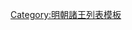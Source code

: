 {{ming|title=明朝崇國諸王|ed=崇國|head=[[天顺 (明朝)|天順]]元年（[[1457年]]）封。[[成化]]十年（[[1474年]]）就藩[[汝寧]]府。|
{{ming/title}}
{{ming/list|崇簡王|[[朱見澤]]|朱祁鎮、庶六子|[[1457年]]—[[1505年]]|天順元年封。成化十年就藩汝寧府。[[弘治 (明朝)|弘治]]十八年薨。}}
{{ming/list|崇靖王|[[朱祐樒]]|朱見澤、嫡一子|[[1508年]]—[[1511年]]|[[正德 (明朝)|正德]]三年襲封。六年薨。}}
{{ming/list|崇恭王|[[朱厚燿]]|朱祐樒、嫡一子|[[1514年]]—[[1537年]]|正德九年襲封。[[嘉靖]]十六年薨。}}
{{ming/list|崇莊王|[[朱載境]]|朱厚燿、嫡一子|[[1539年]]—[[1557年]]|嘉靖十八年襲封。三十六年薨。}}
{{ming/list|崇端王|[[朱翊𨰜]]|朱載境、嫡一子|[[1558年]]—[[1610年]]|嘉靖三十七年襲封。[[萬曆]]三十八年薨。}}
{{ming/list|崇世子|[[朱常𣶏]]|朱翊𨰜、庶一子|  |萬曆元年封泰和王。六年改封[[世子]]。十一年未襲薨。無子。}}
{{ming/list|崇昭王|[[朱常𰜰|朱常{{僻字|𰜰|⿰氵⿱水聿}}]]|朱翊𨰜、庶二子|追封|萬曆九年封南陽王，十四年改封世子，三十年未襲薨。}}
{{ming/list|崇愍王|[[朱由樻]]|朱常{{僻字|𰜰|⿰氵⿱水聿}}、庶四子|[[1612年]]—[[1642年]]|萬曆四十年襲封。崇禎十五年閏十一月，[[李自成|闖]]賊陷[[汝宁府]]，王及弟河陽王[[朱由材]]、世子[[朱慈煇 (明崇愍王子)|朱慈煇]]俱被俘。封襄陽伯，不從，殺之於[[泌陽]]城。}}
{{ming/list|崇王|[[朱慈爚]]|朱由樻、子|[[1645年]]—[[1646年]]|[[弘光]]元年二月襲封。[[隆武]]二年六月薨。}}
}}<noinclude>
[[Category:明朝諸王列表模板]]
</noinclude>